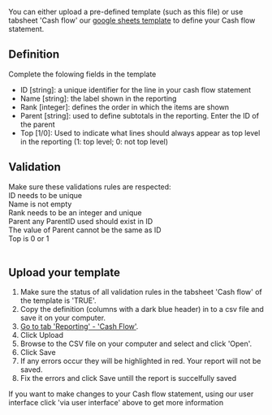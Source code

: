 
You can either upload a pre-defined template (such as this file) or use tabsheet 'Cash flow' our [google sheets template](./template) to define your Cash flow statement.

## Definition
Complete the folowing fields in the template
- ID [string]: a unique identifier for the line in your cash flow statement
- Name [string]: the label shown in the reporting
- Rank [integer]: defines the order in which the items are shown 
- Parent [string]: used to define subtotals in the reporting. Enter the ID of the parent
- Top [1/0]: Used to indicate what lines should always appear as top level in the reporting (1: top level; 0: not top level)
 
## Validation 
Make sure these validations rules are respected:   
<Icon iconName="SkypeCheck"/> ID needs to be unique <br />
<Icon iconName="SkypeCheck"/> Name is not empty <br />
<Icon iconName="SkypeCheck"/> Rank needs to be an integer and unique <br />
<Icon iconName="SkypeCheck"/> Parent any ParentID used should exist in ID <br />
<Icon iconName="SkypeCheck"/> The value of Parent cannot be the same as ID <br />
<Icon iconName="SkypeCheck"/> Top is 0 or 1 <br />
<br />

## Upload your template
1. Make sure the status of all validation rules in the tabsheet 'Cash flow' of the template is 'TRUE'.
1. Copy the definition (columns with a dark blue header) in to a csv file and save it on your computer.
1. [Go to tab 'Reporting' - 'Cash Flow'](https://app.monitr.be/dashboard/organisations/entities/definitions/reporting/reporting/CF).
1. Click <ActionButton>Upload</ActionButton>
1. Browse to the CSV file on your computer and select and click 'Open'.
1. Click <PrimaryButton>Save</PrimaryButton>
1. If any errors occur they will be highlighted in red. Your report will not be saved.
1. Fix the errors and click <PrimaryButton>Save</PrimaryButton> untill the report is succelfully saved

<MessageBar>If you want to make changes to your Cash flow statement, using our user interface click 'via user interface' above to get more information</MessageBar>


